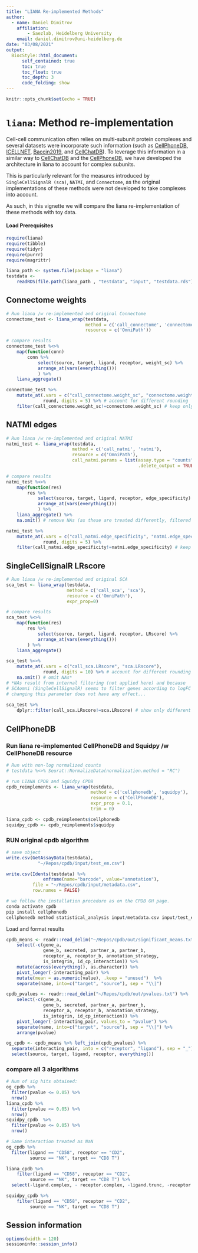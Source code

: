 ```yaml
---
title: "LIANA Re-implemented Methods"
author:
  - name: Daniel Dimitrov
    affiliation:
        - Saezlab, Heidelberg University
    email: daniel.dimitrov@uni-heidelberg.de
date: "03/08/2021"
output: 
  BiocStyle::html_document:
      self_contained: true
      toc: true
      toc_float: true
      toc_depth: 3
      code_folding: show
---
```



```r
knitr::opts_chunk$set(echo = TRUE)
```



# `liana`: Method re-implementation

Cell-cell communication often relies on multi-subunit protein complexes and several datasets were incorporate such information (such as [CellPhoneDB](https://www.nature.com/articles/s41596-020-0292-x), [ICELLNET](https://www.nature.com/articles/s41467-021-21244-x), [Baccin2019](https://www.nature.com/articles/s41556-019-0439-6), and [CellChatDB](https://www.nature.com/articles/s41467-021-21246-9)). To leverage this information in a similar way to [CellChatDB](https://www.nature.com/articles/s41467-021-21246-9) and the [CellPhoneDB](https://www.nature.com/articles/s41596-020-0292-x), we have developed the architecture in liana to account for complex subunits.

This is particularly relevant for the measures introduced by `SingleCellSignalR (sca)`, `NATMI`, and `Connectome`, as the original implementations of these methods were not developed to take complexes into account.

As such, in this vignette we will compare the liana re-implementation of these methods with toy data.


#### Load Prerequisites
```r
require(liana)
require(tibble)
require(tidyr)
require(purrr)
require(magrittr)

liana_path <- system.file(package = "liana")
testdata <-
    readRDS(file.path(liana_path , "testdata", "input", "testdata.rds"))
```

## Connectome weights
```r
# Run liana /w re-implemented and original Connectome
connectome_test <- liana_wrap(testdata,
                              method = c('call_connectome', 'connectome'),
                              resource = c('OmniPath'))

# compare results
connectome_test %<>% 
    map(function(conn)
        conn %>%
            select(source, target, ligand, receptor, weight_sc) %>%
            arrange_at(vars(everything()))
            ) %>%
    liana_aggregate()

connectome_test %>%
    mutate_at(.vars = c("call_connectome.weight_sc", "connectome.weight_sc"),
              round, digits = 5) %>% # account for different rounding
    filter(call_connectome.weight_sc!=connectome.weight_sc) # keep only different

```


## NATMI edges
```r
# Run liana /w re-implemented and original NATMI
natmi_test <- liana_wrap(testdata,
                         method = c('call_natmi', 'natmi'),
                         resource = c('OmniPath'),
                         call_natmi.params = list(assay.type = "counts",
                                                  .delete_output = TRUE))

# compare results
natmi_test %<>%
    map(function(res)
        res %>%
            select(source, target, ligand, receptor, edge_specificity) %>%
            arrange_at(vars(everything()))
            ) %>%
    liana_aggregate() %>%
    na.omit() # remove NAs (as these are treated differently, filtered in NATMI, assigned 0s in LIANA)

natmi_test %>%
    mutate_at(.vars = c("call_natmi.edge_specificity", "natmi.edge_specificity"),
              round, digits = 5) %>%
    filter(call_natmi.edge_specificity!=natmi.edge_specificity) # keep only different

```


## SingleCellSignalR LRscore
```r
# Run liana /w re-implemented and original SCA
sca_test <- liana_wrap(testdata,
                       method = c('call_sca', 'sca'),
                       resource = c('OmniPath'),
                       expr_prop=0)

# compare results
sca_test %<>% 
    map(function(res)
        res %>%
            select(source, target, ligand, receptor, LRscore) %>%
            arrange_at(vars(everything()))
        ) %>%
    liana_aggregate()

sca_test %<>%
    mutate_at(.vars = c("call_sca.LRscore", "sca.LRscore"),
              round, digits = 10) %>% # account for different rounding
    na.omit() # omit NAs*
# *NAs result from internal filtering (not applied here) and because
# SCAomni (SingleCellSignalR) seems to filter genes according to logFC and
# changing this parameter does not have any effect...
    
sca_test %>%
    dplyr::filter(call_sca.LRscore!=sca.LRscore) # show only different
```

## CellPhoneDB

### Run liana re-implemented CellPhoneDB and Squidpy /w CellPhoneDB resource
```r
# Run with non-log normalized counts
# testdata %<>% Seurat::NormalizeData(normalization.method = "RC")

# run LIANA CPDB and Squidpy CPDB
cpdb_reimplements <- liana_wrap(testdata,
                                method = c('cellphonedb', 'squidpy'),
                                resource = c('CellPhoneDB'),
                                expr_prop = 0.1,
                                trim = 0)

liana_cpdb <- cpdb_reimplements$cellphonedb
squidpy_cpdb <- cpdb_reimplements$squidpy
```

### RUN original cpdb algorithm
```r
# save object
write.csv(GetAssayData(testdata),
            "~/Repos/cpdb/input/test_em.csv")

write.csv(Idents(testdata) %>%
              enframe(name="barcode", value="annotation"),
          file = "~/Repos/cpdb/input/metadata.csv",
          row.names = FALSE)

# we follow the installation procedure as on the CPDB GH page.
conda activate cpdb
pip install cellphonedb
cellphonedb method statistical_analysis input/metadata.csv input/test_em.csv --counts-data hgnc_symbol --threshold 0.1
```

Load and format results
```r
cpdb_means <- readr::read_delim("~/Repos/cpdb/out/significant_means.txt") %>%
    select(-c(gene_a,
              gene_b, secreted, partner_a, partner_b,
              receptor_a, receptor_b, annotation_strategy,
              is_integrin, id_cp_interaction)) %>%
    mutate(across(everything(), as.character)) %>%
    pivot_longer(-interacting_pair) %>%
    mutate(mean = as.numeric(value), .keep = "unused")  %>%
    separate(name, into=c("target", "source"), sep = "\\|")

cpdb_pvalues <- readr::read_delim("~/Repos/cpdb/out/pvalues.txt") %>%
    select(-c(gene_a,
              gene_b, secreted, partner_a, partner_b,
              receptor_a, receptor_b, annotation_strategy,
              is_integrin, id_cp_interaction)) %>%
    pivot_longer(-interacting_pair, values_to = "pvalue") %>%
    separate(name, into=c("target", "source"), sep = "\\|") %>%
    arrange(pvalue)

og_cpdb <- cpdb_means %>% left_join(cpdb_pvalues) %>%
  separate(interacting_pair, into = c("receptor", "ligand"), sep = "_") %>%
  select(source, target, ligand, receptor, everything())
```

### compare all 3 algorithms
```r
# Num of sig hits obtained:
og_cpdb %>%
  filter(pvalue <= 0.05) %>% 
  nrow()
liana_cpdb %>%
  filter(pvalue <= 0.05) %>%
  nrow()
squidpy_cpdb  %>%
  filter(pvalue <= 0.05) %>%
  nrow()

# Same interaction treated as NaN
og_cpdb %>%
  filter(ligand == "CD58", receptor == "CD2",
         source == "NK", target == "CD8 T")

liana_cpdb %>%
    filter(ligand == "CD58", receptor == "CD2",
         source == "NK", target == "CD8 T") %>%
  select(-ligand.complex, - receptor.complex, -ligand.trunc, -receptor.trunc)

squidpy_cpdb %>%
    filter(ligand == "CD58", receptor == "CD2",
         source == "NK", target == "CD8 T")
```


## Session information
```r
options(width = 120)
sessioninfo::session_info()
```
